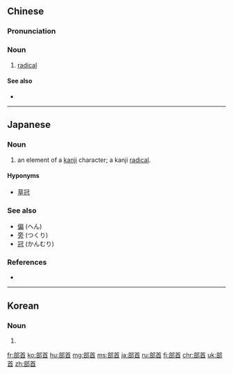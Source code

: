 ==Chinese==
{{zh-forms}}

===Pronunciation===
{{zh-pron
|m=bùshǒu
|c=bou6 sau2
|mn=pō͘-siú
|cat=n
}}

===Noun===
{{zh-noun}}

# [[radical]] {{qualifier|of a Chinese character, as used in a traditional Chinese dictionary}}

====See also====
* {{l|cmn|偏旁|tr=piānpáng}}

----

==Japanese==
{{ja-kanjitab|ぶ|しゅ|yomi=on}}

===Noun===
{{ja-noun|ぶしゅ}}

# an element of a [[kanji]] character; a kanji [[radical]].
#: {{ja-usex|部首とは、漢字を構成する主な要素のひとつです。|ぶしゅ と は、かんじ を こうせい する おも な ようそ の ひとつ です。|Radicals are an important element for organizing kanji characters.}}

====Hyponyms====
* [[草冠]]

===See also===
* [[偏]] (へん)
* [[旁]] (つくり)
* [[冠]] (かんむり)

===References===
* {{R:Shogakukan}}

----

==Korean==
{{ko-hanjatab|部|首}}

===Noun===
{{ko-noun|rv=busu|hangeul=부수}}

# {{hanja form of|부수|hanja [[radical]]}}

[[fr:部首]]
[[ko:部首]]
[[hu:部首]]
[[mg:部首]]
[[ms:部首]]
[[ja:部首]]
[[ru:部首]]
[[fi:部首]]
[[chr:部首]]
[[uk:部首]]
[[zh:部首]]